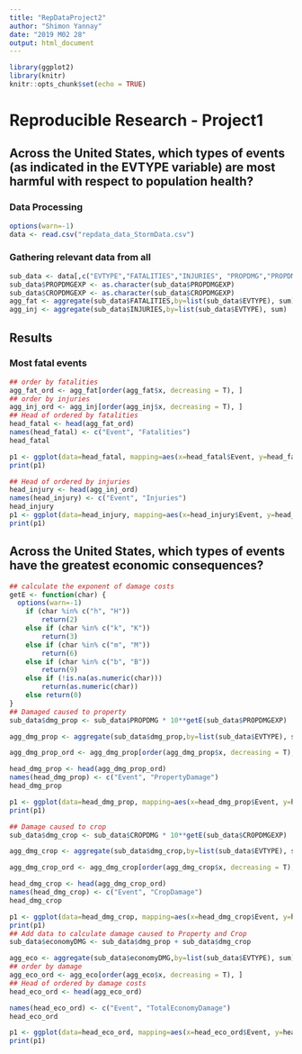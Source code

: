 ```yaml
---
title: "RepDataProject2"
author: "Shimon Yannay"
date: "2019 M02 28"
output: html_document
---
```


```r
library(ggplot2)
library(knitr)
knitr::opts_chunk$set(echo = TRUE)
```

# Reproducible Research - Project1

## Across the United States, which types of events (as indicated in the \color{red}{\verb|EVTYPE|}EVTYPE variable) are most harmful with respect to population health?

### Data Processing


```r
options(warn=-1)
data <- read.csv("repdata_data_StormData.csv")
```

### Gathering relevant data from all

```r
sub_data <- data[,c("EVTYPE","FATALITIES","INJURIES", "PROPDMG","PROPDMGEXP","CROPDMG","CROPDMGEXP")]
sub_data$PROPDMGEXP <- as.character(sub_data$PROPDMGEXP)
sub_data$CROPDMGEXP <- as.character(sub_data$CROPDMGEXP)
agg_fat <- aggregate(sub_data$FATALITIES,by=list(sub_data$EVTYPE), sum)
agg_inj <- aggregate(sub_data$INJURIES,by=list(sub_data$EVTYPE), sum)
```
## Results

### Most fatal events
```r
## order by fatalities
agg_fat_ord <- agg_fat[order(agg_fat$x, decreasing = T), ]
## order by injuries
agg_inj_ord <- agg_inj[order(agg_inj$x, decreasing = T), ]
## Head of ordered by fatalities
head_fatal <- head(agg_fat_ord)
names(head_fatal) <- c("Event", "Fatalities")
head_fatal

p1 <- ggplot(data=head_fatal, mapping=aes(x=head_fatal$Event, y=head_fatal$Fatalities))+geom_bar(stat="identity")+xlab("Event")+ylab("Fatalities")
print(p1)

## Head of ordered by injuries
head_injury <- head(agg_inj_ord)
names(head_injury) <- c("Event", "Injuries")
head_injury
p1 <- ggplot(data=head_injury, mapping=aes(x=head_injury$Event, y=head_injury$Injuries))+geom_bar(stat="identity")+xlab("Event")+ylab("Injuries")
print(p1)
```
## Across the United States, which types of events have the greatest economic consequences?

```r
## calculate the exponent of damage costs
getE <- function(char) {
  options(warn=-1)
    if (char %in% c("h", "H"))
        return(2)
    else if (char %in% c("k", "K"))
        return(3)
    else if (char %in% c("m", "M"))
        return(6)
    else if (char %in% c("b", "B"))
        return(9)
    else if (!is.na(as.numeric(char))) 
        return(as.numeric(char))
    else return(0)
}
## Damaged caused to property
sub_data$dmg_prop <- sub_data$PROPDMG * 10**getE(sub_data$PROPDMGEXP)

agg_dmg_prop <- aggregate(sub_data$dmg_prop,by=list(sub_data$EVTYPE), sum)

agg_dmg_prop_ord <- agg_dmg_prop[order(agg_dmg_prop$x, decreasing = T), ]

head_dmg_prop <- head(agg_dmg_prop_ord)
names(head_dmg_prop) <- c("Event", "PropertyDamage")
head_dmg_prop

p1 <- ggplot(data=head_dmg_prop, mapping=aes(x=head_dmg_prop$Event, y=head_dmg_prop$PropertyDamage))+geom_bar(stat="identity")+xlab("Event")+ylab("Property Damage")
print(p1)

## Damage caused to crop
sub_data$dmg_crop <- sub_data$CROPDMG * 10**getE(sub_data$CROPDMGEXP)

agg_dmg_crop <- aggregate(sub_data$dmg_crop,by=list(sub_data$EVTYPE), sum)

agg_dmg_crop_ord <- agg_dmg_crop[order(agg_dmg_crop$x, decreasing = T), ]

head_dmg_crop <- head(agg_dmg_crop_ord)
names(head_dmg_crop) <- c("Event", "CropDamage")
head_dmg_crop

p1 <- ggplot(data=head_dmg_crop, mapping=aes(x=head_dmg_crop$Event, y=head_dmg_crop$CropDamage))+geom_bar(stat="identity")+xlab("Event")+ylab("Crop Damage")
print(p1)
## Add data to calculate damage caused to Property and Crop
sub_data$economyDMG <- sub_data$dmg_prop + sub_data$dmg_crop

agg_eco <- aggregate(sub_data$economyDMG,by=list(sub_data$EVTYPE), sum)
## order by damage
agg_eco_ord <- agg_eco[order(agg_eco$x, decreasing = T), ]
## Head of ordered by damage costs
head_eco_ord <- head(agg_eco_ord)

names(head_eco_ord) <- c("Event", "TotalEconomyDamage")
head_eco_ord

p1 <- ggplot(data=head_eco_ord, mapping=aes(x=head_eco_ord$Event, y=head_eco_ord$TotalEconomyDamage))+geom_bar(stat="identity")+xlab("Event")+ylab("Total Economy Damage")
print(p1)
```
